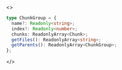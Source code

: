 <>

```ts
type ChunkGroup = {
  name?: Readonly<string>;
  index?: Readonly<number>;
  chunks: ReadonlyArray<Chunk>;
  getFiles(): ReadonlyArray<string>;
  getParents(): ReadonlyArray<ChunkGroup>;
};
```

</>
